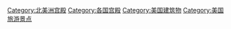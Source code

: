 [[Category:北美洲宫殿|Category:北美洲宫殿]]
[[Category:各国宫殿|Category:各国宫殿]]
[[Category:美国建筑物|Category:美国建筑物]]
[[Category:美国旅游景点|Category:美国旅游景点]]